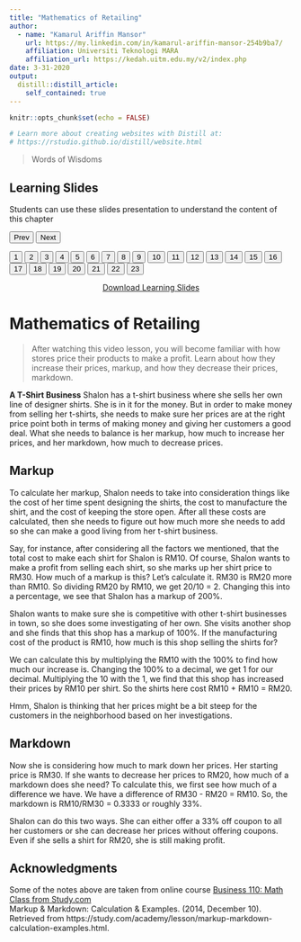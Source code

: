 ```yaml
---
title: "Mathematics of Retailing"
author: 
  - name: "Kamarul Ariffin Mansor"
    url: https://my.linkedin.com/in/kamarul-ariffin-mansor-254b9ba7/
    affiliation: Universiti Teknologi MARA
    affiliation_url: https://kedah.uitm.edu.my/v2/index.php
date: 3-31-2020
output: 
  distill::distill_article:
    self_contained: true
---
```


```r
knitr::opts_chunk$set(echo = FALSE)

# Learn more about creating websites with Distill at:
# https://rstudio.github.io/distill/website.html

```

> Words of Wisdoms  

<html>
<title>W3.CSS</title>
<meta name="viewport" content="width=device-width, initial-scale=1">
<link rel="stylesheet" href="https://www.w3schools.com/w3css/4/w3.css">
<style>
  .mySlides {display:none}
</style>
<body>
  
<div class="w3-container">
  <h2>Learning Slides</h2>
  <p>Students can use these slides presentation to understand the content of this chapter</p>
</div>
<div class="w3-content" style="max-width:800px">
  <img class="mySlides" src="images\mr\Slide1.png" style="width:100%">
  <img class="mySlides" src="images\mr\Slide2.png" style="width:100%">
  <img class="mySlides" src="images\mr\Slide3.png" style="width:100%">
  <img class="mySlides" src="images\mr\Slide4.png" style="width:100%">
  <img class="mySlides" src="images\mr\Slide5.png" style="width:100%">
  <img class="mySlides" src="images\mr\Slide6.png" style="width:100%">
  <img class="mySlides" src="images\mr\Slide7.png" style="width:100%">
  <img class="mySlides" src="images\mr\Slide8.png" style="width:100%">
  <img class="mySlides" src="images\mr\Slide9.png" style="width:100%">
  <img class="mySlides" src="images\mr\Slide10.png" style="width:100%">
  <img class="mySlides" src="images\mr\Slide11.png" style="width:100%">
  <img class="mySlides" src="images\mr\Slide12.png" style="width:100%">
  <img class="mySlides" src="images\mr\Slide13.png" style="width:100%">
  <img class="mySlides" src="images\mr\Slide14.png" style="width:100%">
  <img class="mySlides" src="images\mr\Slide15.png" style="width:100%">
  <img class="mySlides" src="images\mr\Slide16.png" style="width:100%">
  <img class="mySlides" src="images\mr\Slide17.png" style="width:100%">
  <img class="mySlides" src="images\mr\Slide18.png" style="width:100%">
  <img class="mySlides" src="images\mr\Slide19.png" style="width:100%">
  <img class="mySlides" src="images\mr\Slide20.png" style="width:100%">
  <img class="mySlides" src="images\mr\Slide21.png" style="width:100%">
  <img class="mySlides" src="images\mr\Slide22.png" style="width:100%">
  <img class="mySlides" src="images\mr\Slide23.png" style="width:100%">
</div>
<div class="w3-center">
  <button class="w3-button w3-light-grey" onclick="plusDivs(-1)">Prev</button>
  <button class="w3-button w3-light-grey" onclick="plusDivs(1)">Next</button>
</div>
<div class="w3-center">
  <button class="w3-button demo" onclick="currentDiv(1)">1</button> 
  <button class="w3-button demo" onclick="currentDiv(2)">2</button> 
  <button class="w3-button demo" onclick="currentDiv(3)">3</button>
  <button class="w3-button demo" onclick="currentDiv(4)">4</button>
  <button class="w3-button demo" onclick="currentDiv(5)">5</button> 
  <button class="w3-button demo" onclick="currentDiv(6)">6</button> 
  <button class="w3-button demo" onclick="currentDiv(7)">7</button>
  <button class="w3-button demo" onclick="currentDiv(8)">8</button>
  <button class="w3-button demo" onclick="currentDiv(9)">9</button> 
  <button class="w3-button demo" onclick="currentDiv(10)">10</button> 
  <button class="w3-button demo" onclick="currentDiv(11)">11</button>
  <button class="w3-button demo" onclick="currentDiv(12)">12</button>
  <button class="w3-button demo" onclick="currentDiv(13)">13</button> 
  <button class="w3-button demo" onclick="currentDiv(14)">14</button> 
  <button class="w3-button demo" onclick="currentDiv(15)">15</button>
  <button class="w3-button demo" onclick="currentDiv(16)">16</button> 
  <button class="w3-button demo" onclick="currentDiv(17)">17</button>
  <button class="w3-button demo" onclick="currentDiv(18)">18</button>
  <button class="w3-button demo" onclick="currentDiv(19)">19</button>
  <button class="w3-button demo" onclick="currentDiv(10)">20</button> 
  <button class="w3-button demo" onclick="currentDiv(11)">21</button>
  <button class="w3-button demo" onclick="currentDiv(12)">22</button>
  <button class="w3-button demo" onclick="currentDiv(13)">23</button> 
</div>
  
<script>
var slideIndex = 1;
showDivs(slideIndex);

function plusDivs(n) {
  showDivs(slideIndex += n);
}

function currentDiv(n) {
  showDivs(slideIndex = n);
}

function showDivs(n) {
  var i;
  var x = document.getElementsByClassName("mySlides");
  var dots = document.getElementsByClassName("demo");
  if (n > x.length) {slideIndex = 1}    
  if (n < 1) {slideIndex = x.length}
  for (i = 0; i < x.length; i++) {
    x[i].style.display = "none";  
  }
  for (i = 0; i < dots.length; i++) {
    dots[i].className = dots[i].className.replace(" w3-red", "");
  }
  x[slideIndex-1].style.display = "block";  
  dots[slideIndex-1].className += " w3-red";
}
</script>
  
</body>
</html>

<aside align="center">
[Download Learning Slides](files/slides/mr.pdf)
</aside>  

# Mathematics of Retailing

> After watching this video lesson, you will become familiar with how stores price their products to make a profit. Learn about how they increase their prices, markup, and how they decrease their prices, markdown.  

**A T-Shirt Business**
Shalon has a t-shirt business where she sells her own line of designer shirts. She is in it for the money. But in order to make money from selling her t-shirts, she needs to make sure her prices are at the right price point both in terms of making money and giving her customers a good deal. What she needs to balance is her markup, how much to increase her prices, and her markdown, how much to decrease prices.  

## Markup  

To calculate her markup, Shalon needs to take into consideration things like the cost of her time spent designing the shirts, the cost to manufacture the shirt, and the cost of keeping the store open. After all these costs are calculated, then she needs to figure out how much more she needs to add so she can make a good living from her t-shirt business.  

Say, for instance, after considering all the factors we mentioned, that the total cost to make each shirt for Shalon is RM10. Of course, Shalon wants to make a profit from selling each shirt, so she marks up her shirt price to RM30. How much of a markup is this? Let's calculate it. RM30 is RM20 more than RM10. So dividing RM20 by RM10, we get 20/10 = 2. Changing this into a percentage, we see that Shalon has a markup of 200%.  

Shalon wants to make sure she is competitive with other t-shirt businesses in town, so she does some investigating of her own. She visits another shop and she finds that this shop has a markup of 100%. If the manufacturing cost of the product is RM10, how much is this shop selling the shirts for?  

We can calculate this by multiplying the RM10 with the 100% to find how much our increase is. Changing the 100% to a decimal, we get 1 for our decimal. Multiplying the 10 with the 1, we find that this shop has increased their prices by RM10 per shirt. So the shirts here cost RM10 + RM10 = RM20.  

Hmm, Shalon is thinking that her prices might be a bit steep for the customers in the neighborhood based on her investigations.  

## Markdown  

Now she is considering how much to mark down her prices. Her starting price is RM30. If she wants to decrease her prices to RM20, how much of a markdown does she need? To calculate this, we first see how much of a difference we have. We have a difference of RM30 - RM20 = RM10. So, the markdown is RM10/RM30 = 0.3333 or roughly 33%.  

Shalon can do this two ways. She can either offer a 33% off coupon to all her customers or she can decrease her prices without offering coupons. Even if she sells a shirt for RM20, she is still making profit.  


## Acknowledgments {.appendix}

Some of the notes above are taken from online course [Business 110: Math Class from Study.com](https://study.com/academy/course/business-math.html)  
Markup & Markdown: Calculation & Examples. (2014, December 10). Retrieved from https://study.com/academy/lesson/markup-markdown-calculation-examples.html.  
